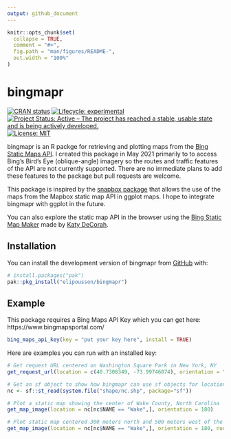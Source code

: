 ```yaml
---
output: github_document
---
```


<!-- README.md is generated from README.Rmd. Please edit that file -->

```r
knitr::opts_chunk$set(
  collapse = TRUE,
  comment = "#>",
  fig.path = "man/figures/README-",
  out.width = "100%"
)
```

# bingmapr

<!-- badges: start -->
[![CRAN status](https://www.r-pkg.org/badges/version/getdata)](https://CRAN.R-project.org/package=getdata)
[![Lifecycle: experimental](https://img.shields.io/badge/lifecycle-experimental-orange.svg)](https://lifecycle.r-lib.org/articles/stages.html#experimental)
[![Project Status: Active – The project has reached a stable, usable state and is being actively developed.](https://www.repostatus.org/badges/latest/active.svg)](https://www.repostatus.org/#active)
[![License: MIT](https://img.shields.io/badge/License-MIT-yellow.svg)](https://opensource.org/licenses/MIT)
<!-- badges: end -->

bingmapr is an R packge for retrieving and plotting maps from the [Bing Static Maps API](https://docs.microsoft.com/en-us/bingmaps/rest-services/imagery/get-a-static-map). I created this package in May 2021 primarily to to access Bing's Bird's Eye (oblique-angle) imagery so the routes and traffic features of the API are not currently supported. There are no immediate plans to add these features to the package but pull requests are welcome.

This package is inspired by the [snapbox package](https://github.com/anthonynorth/snapbox/) that allows the use of the maps from the Mapbox static map API in ggplot maps. I hope to integrate bingmapr with ggplot in the future.

You can also explore the static map API in the browser using the [Bing Static Map Maker](https://staticmapmaker.com/bing/) made by [Katy DeCorah](https://katydecorah.com/).


## Installation

You can install the development version of bingmapr from [GitHub](https://github.com/) with:

``` r
# install.packages("pak")
pak::pkg_install("elipousson/bingmapr")
```

## Example

This package requires a Bing Maps API Key which you can get here: https://www.bingmapsportal.com/

```r
bing_maps_api_key(key = "put your key here", install = TRUE)
```

Here are examples you can run with an installed key:

```r
# Get request URL centered on Washington Square Park in New York, NY
get_request_url(location = c(40.7308349, -73.99746074), orientation = "W")

# Get an sf object to show how bingmapr can use sf objects for locations
nc <- sf::st_read(system.file("shape/nc.shp", package="sf"))

# Plot a static map showing the center of Wake County, North Carolina
get_map_image(location = nc[nc$NAME == "Wake",], orientation = 180)

# Plot static map centered 300 meters north and 500 meters west of the center
get_map_image(location = nc[nc$NAME == "Wake",], orientation = 180, nudge = c(300, 500))
```

